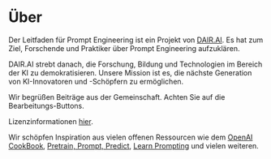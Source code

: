 # Über

Der Leitfaden für Prompt Engineering ist ein Projekt von [DAIR.AI](https://github.com/dair-ai). Es hat zum Ziel, Forschende und Praktiker über Prompt Engineering aufzuklären.

DAIR.AI strebt danach, die Forschung, Bildung und Technologien im Bereich der KI zu demokratisieren. Unsere Mission ist es, die nächste Generation von KI-Innovatoren und -Schöpfern zu ermöglichen.

Wir begrüßen Beiträge aus der Gemeinschaft. Achten Sie auf die Bearbeitungs-Buttons.

Lizenzinformationen [hier](https://github.com/dair-ai/Prompt-Engineering-Guide#license).

Wir schöpfen Inspiration aus vielen offenen Ressourcen wie dem [OpenAI CookBook](https://github.com/openai/openai-cookbook), [Pretrain, Prompt, Predict](http://pretrain.nlpedia.ai/), [Learn Prompting](https://learnprompting.org/) und vielen weiteren.
